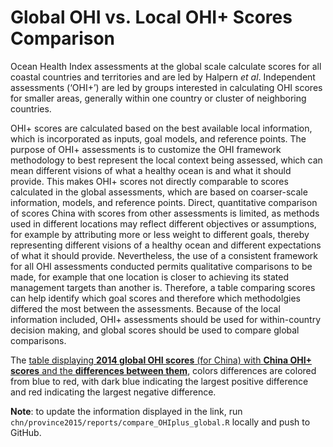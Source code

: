 # Global OHI vs. Local OHI+ Scores Comparison

Ocean Health Index assessments at the global scale calculate scores for all coastal countries and territories and are led by Halpern *et al*. Independent assessments ('OHI+') are led by groups interested in calculating OHI scores for smaller areas, generally within one country or cluster of neighboring countries.

OHI+ scores are calculated based on the best available local information, which is incorporated as inputs, goal models, and reference points. The purpose of OHI+ assessments is to customize the OHI framework methodology to best represent the local context being assessed, which can mean different visions of what a healthy ocean is and what it should provide. This makes OHI+ scores not directly comparable to scores calculated in the global assessments, which are based on coarser-scale information, models, and reference points. Direct, quantitative comparison of scores China with scores from other assessments is limited, as methods used in different locations may reflect different objectives or assumptions, for example by attributing more or less weight to different goals, thereby representing different visions of a healthy ocean and different expectations of what it should provide. Nevertheless, the use of a consistent framework for all OHI assessments conducted permits qualitative comparisons to be made, for example that one location is closer to achieving its stated management targets than another is. Therefore, a table comparing scores can help identify which goal scores and therefore which methodolgies differed the most between the assessments. Because of the local information included, OHI+ assessments should be used for within-country decision making, and global scores should be used to compare global comparisons. 

The [table displaying **2014 global OHI scores** (for China) with **China OHI+ scores** and the **differences between them**](http://htmlpreview.github.io/?https://github.com/OHI-Science/chn/blob/draft/province2015/reports/compare_scores_global_OHIplus.html), colors differences are colored from blue to red, with dark blue indicating the largest positive difference and red indicating the largest negative difference. 

**Note**: to update the information displayed in the link, run `chn/province2015/reports/compare_OHIplus_global.R` locally and push to GitHub. 
